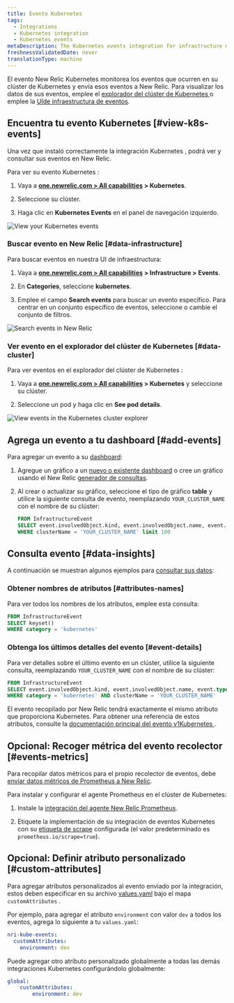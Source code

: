 ```yaml
---
title: Evento Kubernetes
tags:
  - Integrations
  - Kubernetes integration
  - Kubernetes events
metaDescription: The Kubernetes events integration for infrastructure monitoring watches for events happening in Kubernetes clusters and sends them to New Relic.
freshnessValidatedDate: never
translationType: machine
---
```


El evento New Relic Kubernetes monitorea los eventos que ocurren en su clúster de Kubernetes y envía esos eventos a New Relic. Para visualizar los datos de sus eventos, emplee el [explorador del clúster de Kubernetes ](/docs/integrations/kubernetes-integration/cluster-explorer/kubernetes-cluster-explorer)o emplee la [UIde infraestructura de eventos](/docs/infrastructure/new-relic-infrastructure/infrastructure-ui-pages/infrastructure-events-page-live-feed-every-config-change).

## Encuentra tu evento Kubernetes [#view-k8s-events]

Una vez que instaló correctamente la integración Kubernetes , podrá ver y consultar sus eventos en New Relic.

Para ver su evento Kubernetes :

1. Vaya a <DNT>**[one.newrelic.com &gt; All capabilities](https://one.newrelic.com/all-capabilities) &gt; Kubernetes**</DNT>.

2. Seleccione su clúster.

3. Haga clic en <DNT>**Kubernetes Events**</DNT> en el panel de navegación izquierdo.

<img title="View your Kubernetes events" alt="View your Kubernetes events" src="/images/kubernetes_screenshot-crop_view-events.webp" />

### Buscar evento en New Relic [#data-infrastructure]

Para buscar eventos en nuestra UI de infraestructura:

1. Vaya a <DNT>**[one.newrelic.com &gt; All capabilities](https://one.newrelic.com/all-capabilities) &gt; Infrastructure &gt; Events**</DNT>.

2. En <DNT>**Categories**</DNT>, seleccione <DNT>**kubernetes**</DNT>.

3. Emplee el campo <DNT>**Search events**</DNT> para buscar un evento específico. Para centrar en un conjunto específico de eventos, seleccione o cambie el conjunto de filtros.

<img title="Search events in New Relic" alt="Search events in New Relic" src="/images/kubernetes_screenshot-crop_view-events-categories.webp" />

### Ver evento en el explorador del clúster de Kubernetes [#data-cluster]

Para ver eventos en el explorador del clúster de Kubernetes :

1. Vaya a <DNT>**[one.newrelic.com &gt; All capabilities](https://one.newrelic.com/all-capabilities) &gt; Kubernetes**</DNT> y seleccione su clúster.

2. Seleccione un pod y haga clic en <DNT>**See pod details**</DNT>.

<img title="View events in the Kubernetes cluster explorer" alt="View events in the Kubernetes cluster explorer" src="/images/kubernetes_screenshot-crop_see-pod-details-link.webp" />

## Agrega un evento a tu dashboard [#add-events]

Para agregar un evento a su [dashboard](/docs/dashboards/new-relic-one-dashboards/get-started/introduction-new-relic-one-dashboards):

1. Agregue un gráfico a un [nuevo o existente dashboard](/docs/query-your-data/explore-query-data/dashboards/introduction-dashboards/) o cree un gráfico usando el New Relic [generador de consultas](/docs/chart-builder/use-chart-builder/get-started/introduction-chart-builder).

2. Al crear o actualizar su gráfico, seleccione el tipo de gráfico <DNT>**table**</DNT> y utilice la siguiente consulta de evento, reemplazando `YOUR_CLUSTER_NAME` con el nombre de su clúster:

   ```sql
   FROM InfrastructureEvent
   SELECT event.involvedObject.kind, event.involvedObject.name, event.reason,event.message 
   WHERE clusterName = 'YOUR_CLUSTER_NAME' limit 100
   ```

## Consulta evento [#data-insights]

A continuación se muestran algunos ejemplos para [consultar sus datos](/docs/using-new-relic/data/understand-data/query-new-relic-data):

### Obtener nombres de atributos [#attributes-names]

Para ver todos los nombres de los atributos, emplee esta consulta:

```sql
FROM InfrastructureEvent
SELECT keyset()
WHERE category = 'kubernetes'
```

### Obtenga los últimos detalles del evento [#event-details]

Para ver detalles sobre el último evento en un clúster, utilice la siguiente consulta, reemplazando `YOUR_CLUSTER_NAME` con el nombre de su clúster:

```sql
FROM InfrastructureEvent
SELECT event.involvedObject.kind, event.involvedObject.name, event.type, event.message, event.reason
WHERE category = 'kubernetes' AND clusterName = 'YOUR_CLUSTER_NAME'
```

El evento recopilado por New Relic tendrá exactamente el mismo atributo que proporciona Kubernetes. Para obtener una referencia de estos atributos, consulte la [documentación principal del evento v1Kubernetes ](https://kubernetes.io/docs/reference/generated/kubernetes-api/v1.19/#event-v1-core).

## Opcional: Recoger métrica del evento recolector [#events-metrics]

Para recopilar datos métricos para el propio recolector de eventos, debe [enviar datos métricos de Prometheus a New Relic](/docs/infrastructure/prometheus-integrations/get-started/send-prometheus-metric-data-new-relic/).

Para instalar y configurar el agente Prometheus en el clúster de Kubernetes:

1. Instale la [integración del agente New Relic Prometheus](/docs/infrastructure/prometheus-integrations/install-configure-prometheus-agent/install-prometheus-agent/).

2. Etiquete la implementación de su integración de eventos Kubernetes con su [etiqueta de scrape](/docs/infrastructure/prometheus-integrations/install-configure-prometheus-agent/setup-prometheus-agent) configurada (el valor predeterminado es `prometheus.io/scrape=true`).

## Opcional: Definir atributo personalizado [#custom-attributes]

Para agregar atributos personalizados al evento enviado por la integración, estos deben especificar en su archivo [values.yaml](https://github.com/newrelic/nri-kube-events/blob/main/charts/nri-kube-events/values.yaml) bajo el mapa `customAttributes` .

Por ejemplo, para agregar el atributo `environment` con valor `dev` a todos los eventos, agrega lo siguiente a tu `values.yaml`:

```yml
nri-kube-events:
  customAttributes:
    environment: dev
```

Puede agregar otro atributo personalizado globalmente a todas las demás integraciones Kubernetes configurándolo globalmente:

```yml
global:
    customAttributes:
        environment: dev
```